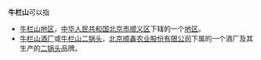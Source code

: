 '''牛栏山'''可以指
* [[牛栏山地区|牛栏山地区]]，[[中华人民共和国|中华人民共和国]][[北京市|北京市]][[顺义区|顺义区]]下辖的一个[[地区办事处|地区]]。
* [[牛栏山酒厂|牛栏山酒厂]]或[[牛栏山二锅头|牛栏山二锅头]]，[[北京顺鑫农业股份有限公司|北京顺鑫农业股份有限公司]]下属的一个酒厂及其生产的[[二锅头|二锅头]]品牌。
{{disambig|Cat=三字中國相關消歧義}}